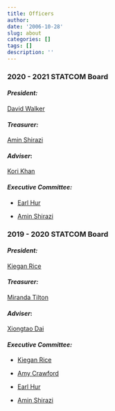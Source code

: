 ```yaml
---
title: Officers
author: 
date: '2006-10-28'
slug: about
categories: []
tags: []
description: ''
---
```



### **2020 - 2021 STATCOM Board**

#### *President:*
  [David Walker](https://www.stat.iastate.edu/people/david-walker)
  
  
#### *Treasurer:*
  [Amin Shirazi](https://www.stat.iastate.edu/people/amin-shirazi)
  
  
#### *Adviser*:
  [Kori Khan](https://www.stat.iastate.edu/people/kori-khan)
  

#### *Executive Committee:*
  - [Earl Hur](https://www.stat.iastate.edu/people/earl-hur)
  
  - [Amin Shirazi](https://www.stat.iastate.edu/people/amin-shirazi)

### **2019 - 2020 STATCOM Board**

#### *President:*
  [Kiegan Rice]()
  
#### *Treasurer:*
  [Miranda Tilton](https://www.stat.iastate.edu/people/miranda-tilton)
  
#### *Adviser*:
  [Xiongtao Dai](https://www.stat.iastate.edu/people/xiongtao-dai)
  
#### *Executive Committee:*
  - [Kiegan Rice]()
  
  - [Amy Crawford]()
  
  - [Earl Hur](https://www.stat.iastate.edu/people/earl-hur)
  
  - [Amin Shirazi](https://www.stat.iastate.edu/people/amin-shirazi)  